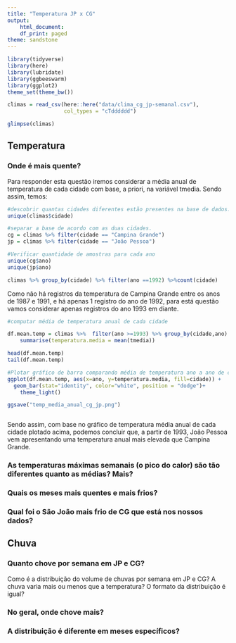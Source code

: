 ```yaml
---
title: "Temperatura JP x CG"
output:
    html_document:
    df_print: paged
theme: sandstone
---
```


```r
library(tidyverse)
library(here)
library(lubridate)
library(ggbeeswarm)
library(ggplot2)
theme_set(theme_bw())
```

```r
climas = read_csv(here::here("data/clima_cg_jp-semanal.csv"), 
                  col_types = "cTdddddd")

glimpse(climas)
```

## Temperatura

### Onde é mais quente?

Para responder esta questão iremos considerar a média anual de temperatura de cada cidade com base, a priori, na variável tmedia. Sendo assim, temos: 

```r
#descobrir quantas cidades diferentes estão presentes na base de dados. 
unique(climas$cidade)

#separar a base de acordo com as duas cidades.
cg = climas %>% filter(cidade == "Campina Grande")
jp = climas %>% filter(cidade == "João Pessoa")

```

```r
#Verificar quantidade de amostras para cada ano
unique(cg$ano)
unique(jp$ano)

climas %>% group_by(cidade) %>% filter(ano ==1992) %>%count(cidade)

```

Como não há registros da temperatura de Campina Grande entre os anos de 1987 e 1991, e há apenas 1 registro do ano de 1992, para está questão vamos considerar apenas registros do ano 1993 em diante.

```r
#computar média de temperatura anual de cada cidade

df.mean.temp = climas %>%  filter(ano >=1993) %>% group_by(cidade,ano) %>% 
    summarise(temperatura.media = mean(tmedia))

head(df.mean.temp)
tail(df.mean.temp)

#Plotar gráfico de barra comparando média de temperatura ano a ano de cada cidade
ggplot(df.mean.temp, aes(x=ano, y=temperatura.media, fill=cidade)) +
  geom_bar(stat="identity", color="white", position = "dodge")+
    theme_light()

ggsave("temp_media_anual_cg_jp.png")



```

Sendo assim, com base no gráfico de temperatura média anual de cada cidade plotado acima, podemos concluir que, a partir de 1993, João Pessoa vem apresentando uma temperatura anual mais elevada que Campina Grande. 

### As temperaturas máximas semanais (o pico do calor) são tão diferentes quanto as médias? Mais?  


### Quais os meses mais quentes e mais frios? 


### Qual foi o São João  mais frio de CG que está nos nossos dados?



## Chuva

### Quanto chove por semana em JP e CG?

Como é a distribuição do volume de chuvas por semana em JP e CG? A chuva varia mais ou menos que a temperatura? O formato da distribuição é igual? 

### No geral, onde chove mais?

### A distribuição é diferente em meses específicos? 

